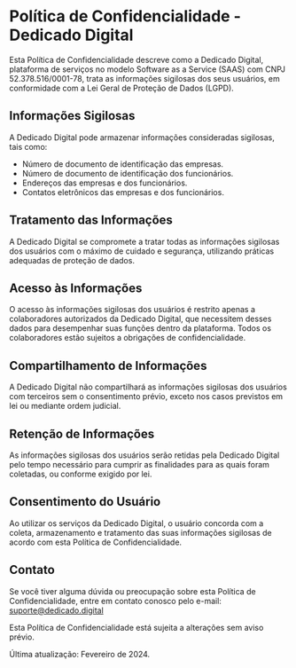 # Política de Confidencialidade - Dedicado Digital

Esta Política de Confidencialidade descreve como a Dedicado Digital, plataforma de serviços no modelo Software as a Service (SAAS) com CNPJ 52.378.516/0001-78, trata as informações sigilosas dos seus usuários, em conformidade com a Lei Geral de Proteção de Dados (LGPD).

## Informações Sigilosas

A Dedicado Digital pode armazenar informações consideradas sigilosas, tais como:

- Número de documento de identificação das empresas.
- Número de documento de identificação dos funcionários.
- Endereços das empresas e dos funcionários.
- Contatos eletrônicos das empresas e dos funcionários.

## Tratamento das Informações

A Dedicado Digital se compromete a tratar todas as informações sigilosas dos usuários com o máximo de cuidado e segurança, utilizando práticas adequadas de proteção de dados.

## Acesso às Informações

O acesso às informações sigilosas dos usuários é restrito apenas a colaboradores autorizados da Dedicado Digital, que necessitem desses dados para desempenhar suas funções dentro da plataforma. Todos os colaboradores estão sujeitos a obrigações de confidencialidade.

## Compartilhamento de Informações

A Dedicado Digital não compartilhará as informações sigilosas dos usuários com terceiros sem o consentimento prévio, exceto nos casos previstos em lei ou mediante ordem judicial.

## Retenção de Informações

As informações sigilosas dos usuários serão retidas pela Dedicado Digital pelo tempo necessário para cumprir as finalidades para as quais foram coletadas, ou conforme exigido por lei.

## Consentimento do Usuário

Ao utilizar os serviços da Dedicado Digital, o usuário concorda com a coleta, armazenamento e tratamento das suas informações sigilosas de acordo com esta Política de Confidencialidade.

## Contato

Se você tiver alguma dúvida ou preocupação sobre esta Política de Confidencialidade, entre em contato conosco pelo e-mail: [suporte@dedicado.digital]()

Esta Política de Confidencialidade está sujeita a alterações sem aviso prévio.

Última atualização: Fevereiro de 2024.